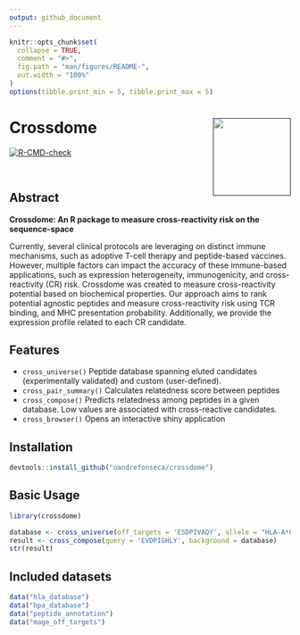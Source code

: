 ```yaml
---
output: github_document
---
```


<!-- README.md is generated from README.Rmd. Please edit that file -->

```r
knitr::opts_chunk$set(
  collapse = TRUE,
  comment = "#>",
  fig.path = "man/figures/README-",
  out.width = "100%"
)
options(tibble.print_min = 5, tibble.print_max = 5)
```

# Crossdome <a href=''><img src="man/figures/logo.png" align="right" height="139"/></a>

<!-- badges: start -->

[![R-CMD-check](https://github.com/oandrefonseca/crossdome/workflows/R-CMD-check/badge.svg)](https://github.com/oandrefonseca/crossdome/actions)

<!-- badges: end -->

<br>

## Abstract

**Crossdome: An R package to measure cross-reactivity risk on the sequence-space**

Currently, several clinical protocols are leveraging on distinct immune mechanisms, such as adoptive T-cell therapy and peptide-based vaccines. However, multiple factors can impact the accuracy of these immune-based applications, such as expression heterogeneity, immunogenicity, and cross-reactivity (CR) risk. Crossdome was created to measure cross-reactivity potential based on biochemical properties. Our approach aims to rank potential agnostic peptides and measure cross-reactivity risk using TCR binding, and MHC presentation probability. Additionally, we provide the expression profile related to each CR candidate.

## Features

-   `cross_universe()` Peptide database spanning eluted candidates (experimentally validated) and custom (user-defined).
-   `cross_pair_summary()` Calculates relatedness score between peptides
-   `cross_compose()` Predicts relatedness among peptides in a given database. Low values are associated with cross-reactive candidates.
-   `cross_browser()` Opens an interactive shiny application

## Installation

```r

devtools::install_github("oandrefonseca/crossdome")

```

## Basic Usage

```r

library(crossdome)

database <- cross_universe(off_targets = 'ESDPIVAQY', allele = "HLA-A*01:01")
result <- cross_compose(query = 'EVDPIGHLY', background = database)
str(result)

```

## Included datasets

```r
data("hla_database")
data("hpa_database")
data("peptide_annotation")
data("mage_off_targets")

```
